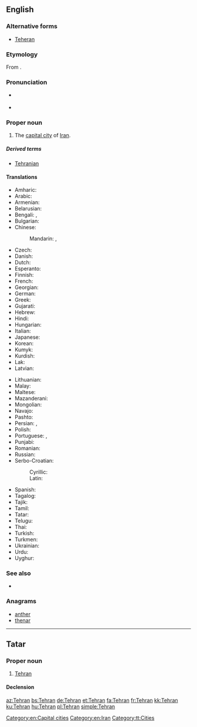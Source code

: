 ==English==

{{wikipedia}}

===Alternative forms===
* [[Teheran]]

===Etymology===
From {{etyl|fa|en}} {{term|تهران||sc=fa-Arab|tr=Tehrān|lang=fa}}.

===Pronunciation===
* {{a|UK}} {{IPA|/ˈtɛ.ɹæn/|/ˈteə(ɹ).ɑːn/}}
* {{audio|En-Tehran.ogg|Audio|lang=en}}

===Proper noun===
{{en-proper noun}}

# The [[capital city]] of [[Iran]].

=====Derived terms=====
* [[Tehranian]]

====Translations====
{{trans-top|capital of Iran}}
* Amharic: {{t|am|ቴህራን||sc=Ethi}}
* Arabic: {{t|ar|طهران|m|tr=ṭihrān|sc=Arab}}
* Armenian: {{t|hy|Թեհրան|sc=Armn}}
* Belarusian: {{t|be|Тэгера́н|m|sc=Cyrl}}
* Bengali: {{t|bn|তেহরান|tr=Tehrān|sc=Beng}}, {{t|bn|তেহ্রাণ|tr=Tehrāṇ|sc=Beng}}
* Bulgarian: {{t|bg|Техера́н|m|sc=Cyrl}}
* Chinese:
*: Mandarin: {{t|cmn|德黑蘭|sc=Hani}}, {{t+|cmn|德黑兰|tr=Déhēilán|sc=Hani}}
* Czech: {{t+|cs|Teherán|m}}
* Danish: {{t|da|Teheran}}
* Dutch: {{t|nl|Teheran|n}}
* Esperanto: {{t|eo|Tehrano}}
* Finnish: {{t+|fi|Teheran}}
* French: {{t+|fr|Téhéran|m}}
* Georgian: {{t|ka|თეირანი|sc=Geor}}
* German: {{t+|de|Teheran|n}}
* Greek: {{t+|el|Τεχεράνη|sc=Grek}}
* Gujarati: {{t|gu|તેહરાન|tr=Tehrān|sc=Gujr}}
* Hebrew: {{t|he|טהראן|tr=teherán|sc=Hebr}}
* Hindi: {{t|hi|तेहरान|f|tr=tehrān|sc=Deva}}
* Hungarian: {{t+|hu|Teherán}}
* Italian: {{t|it|Teheran}}
* Japanese: {{t+|ja|テヘラン|tr=Teheran}}
* Korean: {{t+|ko|테헤란|tr=Teheran|sc=Hang}}
* Kumyk: {{t|kum|Тегьран|tr=Tehran|sc=Cyrl}}
* Kurdish: {{t+|ku|Taran}}
* Lak: {{t|lbe|Тегьеран|sc=Cyrl}}
* Latvian: {{t|lv|Teherāna|f}}
{{trans-mid}}
* Lithuanian: {{t|lt|Teheranas|m}}
* Malay: {{t|ms|Teheran}}
* Maltese: {{t|mt|Teħran|m}}
* Mazanderani: {{t|mzn|تهرون|tr=Tehrun|sc=fa-Arab}}
* Mongolian: {{t|mn|Тегеран|sc=Cyrl}}
* Navajo: {{t|nv|Tʼehewan}}
* Pashto: {{t|ps|تهران|tr=Tehrān|sc=ps-Arab}}
* Persian: {{t+|fa|تهران|tr=Tehrân|sc=fa-Arab}}, {{t|fa|تهرون|tr=Tehrun|sc=fa-Arab}}
* Polish: {{t+|pl|Teheran|m}}
* Portuguese: {{t|pt|Teerã|f}} {{qualifier|Brazil}}, {{t+|pt|Teerão|f}} {{qualifier|Portugal}}
* Punjabi: {{t|pa|ਤਿਹ੍ਰਾਨ|tr=Tihrān|sc=Guru}}
* Romanian: {{t+|ro|Teheran}}
* Russian: {{t+|ru|Тегера́н|m|sc=Cyrl}}
* Serbo-Croatian:
*: Cyrillic: {{t|sh|Техеран|m|sc=Cyrl}}
*: Latin: {{t+|sh|Teheran|m}}
* Spanish: {{t+|es|Teherán|m}}
* Tagalog: {{t|tl|Teherán}}
* Tajik: {{t|tg|Теҳрон|sc=Cyrl}}
* Tamil: {{t|ta|டெஹரான்|sc=Taml}}
* Tatar: {{t|tt|Техран|sc=Cyrl}}
* Telugu: {{t|te|టెహరాన|sc=Telu}}
* Thai: {{t|th|เตหะราน|tr=dthèraan|sc=Thai}}
* Turkish: {{t+|tr|Tahran}}
* Turkmen: {{t|tk|Tähran}}
* Ukrainian: {{t|uk|Тегера́н|m|sc=Cyrl}}
* Urdu: {{t|ur|تہران|f|tr=tehrān|sc=ur-Arab}}
* Uyghur: {{t|ug|تېھران|sc=ug-Arab}}
{{trans-bottom}}

===See also===
* {{list:provinces of Iran/en}}

===Anagrams===
* [[anther#English|anther]]
* [[thenar#English|thenar]]

[[Category:en:Capital cities]]
[[Category:en:Iran]]

----

==Tatar==

===Proper noun===
{{tt-pos|proper noun|l}}

# [[Tehran#English|Tehran]]

====Declension====
{{tt-latin-noun|nıñ|ga|nı|da|dan}}

[[Category:tt:Cities]]

[[az:Tehran]]
[[bs:Tehran]]
[[de:Tehran]]
[[et:Tehran]]
[[fa:Tehran]]
[[fr:Tehran]]
[[kk:Tehran]]
[[ku:Tehran]]
[[hu:Tehran]]
[[pl:Tehran]]
[[simple:Tehran]]